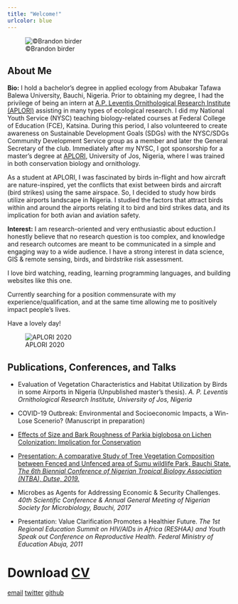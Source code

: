 ```yaml
---
title: "Welcome!"
urlcolor: blue
---
```


![©Brandon birder](falcon.jpg)



## About Me

__Bio:__ I hold a bachelor’s degree in applied ecology from Abubakar Tafawa Balewa University, Bauchi, Nigeria. Prior to obtaining my degree, I had the privilege of being an intern at [A.P. Leventis Ornithological Research Institute (APLORI)](http://aplori.org) assisting in many types of ecological research. I did my National Youth Service (NYSC) teaching biology-related courses at Federal College of Education (FCE), Katsina. During this period, I also volunteered to create awareness on Sustainable Development Goals (SDGs) with the NYSC/SDGs Community Development Service group as a member and later the General Secretary of the club. Immediately after my NYSC, I got sponsorship for a master's degree at [APLORI](http://aplori.org), University of Jos, Nigeria, where I was trained in both conservation biology and ornithology.

As a student at APLORI, I was fascinated by birds in-flight and how aircraft are nature-inspired, yet the conflicts that exist between birds and aircraft (bird strikes) using the same airspace. So, I decided to study how birds utilize airports landscape in Nigeria. I studied the factors that attract birds within and around the airports relating it to bird and bird strikes data, and its implication for both avian and aviation safety.

__Interest:__ I am research-oriented and very enthusiastic about eduction.I honestly believe that no research question is too complex, and knowledge and research outcomes are meant to be communicated in a simple and engaging way to a wide audience. I have a strong interest in data science, GIS & remote sensing, birds, and birdstrike risk assessment. 

I love bird watching, reading, learning programming languages, and building websites like this one.  

Currently searching for a position commensurate with my experience/qualification, and at the same time allowing me to positively impact people's lives.

Have a lovely day!

![APLORI 2020](me_aplori.jpeg)

Publications, Conferences, and Talks {data-icon=book}
--------------------------------------------------------------------------------


- Evaluation of Vegetation Characteristics and Habitat Utilization by Birds in some Airports in Nigeria (Unpublished master's thesis). *A. P. Leventis Ornithological Research Institute, University of Jos, Nigeria* 


- COVID-19 Outbreak: Environmental and Socioeconomic Impacts, a Win-Lose Scenerio? (Manuscript in preparation)


- [Effects of Size and Bark Roughness of Parkia biglobosa on Lichen  Colonization: Implication for Conservation](https://doi.org/10.5455/sf.32286)


- [Presentation: A comparative Study of Tree Vegetation Composition between Fenced and Unfenced area of Sumu wildlife Park, Bauchi State. *The 6th Biennial Conference of Nigerian Tropical Biology Association (NTBA), Dutse, 2019.*](https://ntbaconf2018.wordpress.com/resources/)


- Microbes as Agents for Addressing Economic & Security Challenges. *40th Scientific Conference & Annual General Meeting of Nigerian Society for Microbiology, Bauchi, 2017*


- Presentation: Value Clarification Promotes a Healthier Future. *The 1st Regional Education Summit on HIV/AIDs in Africa (RESHAA) and Youth Speak out Conference on Reproductive Health. Federal Ministry of Education Abuja, 2011*

# Download <a href="CV.pdf#" class="fas fa-file-pdf" title="Download CV as PDF">CV</a>	




<a href="mailto:adamubello001@gmail.com" class="ion-email" title="Email">email</a>   <a href="https://twitter.com/BelloDanmallam1?s=08" class="ion-social-twitter" title="Twitter">twitter</a>   <a href="https://github.com/bdanmallam" class="ion-social-github" title="GitHub">github</a>    